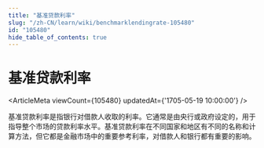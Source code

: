 ```yaml
---
title: "基准贷款利率"
slug: "/zh-CN/learn/wiki/benchmarklendingrate-105480"
id: "105480"
hide_table_of_contents: true
---
```



# 基准贷款利率

<ArticleMeta viewCount={105480} updatedAt={'1705-05-19 10:00:00'} />

基准贷款利率是指银行对借款人收取的利率。它通常是由央行或政府设定的，用于指导整个市场的贷款利率水平。基准贷款利率在不同国家和地区有不同的名称和计算方法，但它都是金融市场中的重要参考利率，对借款人和银行都有重要的影响。
